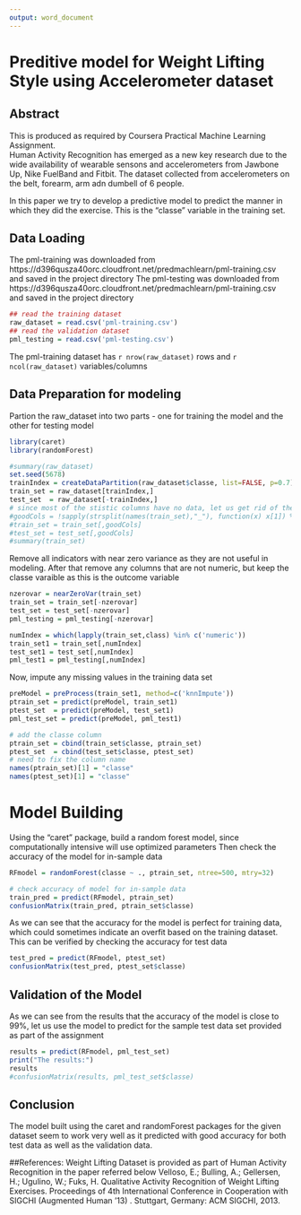 ```yaml
---
output: word_document
---
```

# Preditive model for Weight Lifting Style using Accelerometer dataset

## Abstract
This is produced as required by Coursera Practical Machine Learning Assignment.  
Human Activity Recognition has emerged as a new key research due to the wide availability of wearable sensons and accelerometers from Jawbone Up, Nike FuelBand and Fitbit. The dataset collected from accelerometers on the belt, forearm, arm adn dumbell of 6 people. 

In this paper we try to develop a predictive model to predict the manner in which they did the exercise. This is the "classe" variable in the training set.

## Data Loading
The pml-training was downloaded from https://d396qusza40orc.cloudfront.net/predmachlearn/pml-training.csv and saved in the project directory
The pml-testing was downloaded from https://d396qusza40orc.cloudfront.net/predmachlearn/pml-training.csv and saved in the project directory

```r
## read the training dataset 
raw_dataset = read.csv('pml-training.csv')
## read the validation dataset 
pml_testing = read.csv('pml-testing.csv')

```
The pml-training dataset has `r nrow(raw_dataset)` rows and `r ncol(raw_dataset)` variables/columns

## Data Preparation for modeling

Partion the raw_dataset into two parts - one for training the model and the other for testing model

```r
library(caret)
library(randomForest)

#summary(raw_dataset)
set.seed(5678)
trainIndex = createDataPartition(raw_dataset$classe, list=FALSE, p=0.7)
train_set = raw_dataset[trainIndex,]
test_set  = raw_dataset[-trainIndex,]
# since most of the stistic columns have no data, let us get rid of them
#goodCols = !sapply(strsplit(names(train_set),"_"), function(x) x[1]) %in% c("kurtosis","skewness","max","min","amplitude","var","avg","stddev")
#train_set = train_set[,goodCols]
#test_set = test_set[,goodCols]
#summary(train_set)

```

Remove all indicators with near zero variance as they are not useful in modeling. After that remove any columns that are not numeric, but keep the classe varaible as this is the outcome variable 

```r
nzerovar = nearZeroVar(train_set)
train_set = train_set[-nzerovar]
test_set = test_set[-nzerovar]
pml_testing = pml_testing[-nzerovar]

numIndex = which(lapply(train_set,class) %in% c('numeric'))
train_set1 = train_set[,numIndex]
test_set1 = test_set[,numIndex]
pml_test1 = pml_testing[,numIndex]

```

Now, impute any missing values in the training data set

```r
preModel = preProcess(train_set1, method=c('knnImpute'))
ptrain_set = predict(preModel, train_set1)
ptest_set  = predict(preModel, test_set1)
pml_test_set = predict(preModel, pml_test1)

# add the classe column
ptrain_set = cbind(train_set$classe, ptrain_set)
ptest_set  = cbind(test_set$classe, ptest_set)
# need to fix the column name
names(ptrain_set)[1] = "classe"
names(ptest_set)[1] = "classe"

```
# Model Building

Using the "caret" package, build a random forest model, since computationally intensive will use optimized parameters
Then check the accuracy of the model for in-sample data
```r
RFmodel = randomForest(classe ~ ., ptrain_set, ntree=500, mtry=32)

# check accuracy of model for in-sample data
train_pred = predict(RFmodel, ptrain_set)
confusionMatrix(train_pred, ptrain_set$classe)

```

As we can see that the accuracy for the model is perfect for training data, which could sometimes indicate an overfit based on the training dataset. This can be verified by checking the accuracy for test data

```r
test_pred = predict(RFmodel, ptest_set)
confusionMatrix(test_pred, ptest_set$classe)

```
## Validation of the Model

As we can see from the results that the accuracy of the model is close to 99%, let us use the model to predict for the sample test data set provided as part of the assignment

```r
results = predict(RFmodel, pml_test_set)
print("The results:")
results
#confusionMatrix(results, pml_test_set$classe)

```

## Conclusion
The model built using the caret and randomForest packages for the given dataset seem to work very well as it predicted with good accuracy for both test data as well as the validation data. 


##References:
Weight Lifting Dataset is provided as part of Human Activity Recognition in the paper referred below
Velloso, E.; Bulling, A.; Gellersen, H.; Ugulino, W.; Fuks, H. Qualitative Activity Recognition of Weight Lifting Exercises. Proceedings of 4th International Conference in Cooperation with SIGCHI (Augmented Human '13) . Stuttgart, Germany: ACM SIGCHI, 2013.
